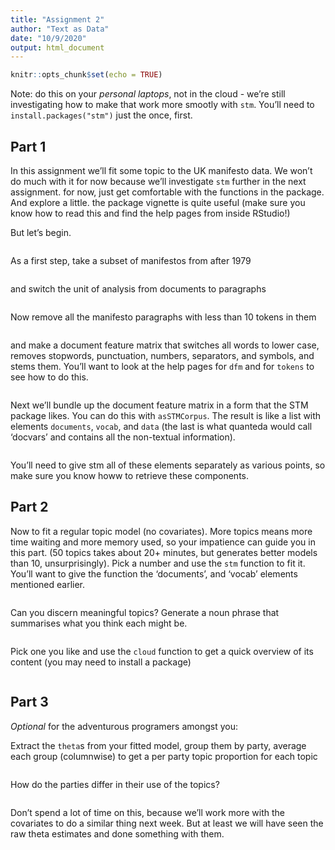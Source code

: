 ```yaml
---
title: "Assignment 2"
author: "Text as Data"
date: "10/9/2020"
output: html_document
---
```


```r
knitr::opts_chunk$set(echo = TRUE)
```

Note: do this on your *personal laptops*, not in the cloud - we're still investigating 
how to make that work more smootly with `stm`. You'll need to `install.packages("stm")`
just the once, first.

## Part 1

In this assignment we'll fit some topic to the UK manifesto data. We won't do much with it
for now because we'll investigate `stm` further in the next assignment.
for now, just get comfortable with the functions in the package. And explore a little.
the package vignette is quite useful (make sure you know how to read this and find 
the help pages from inside RStudio!)

But let's begin.
```r

```
As a first step, take a subset of manifestos from after 1979
```r

```
and switch the unit of analysis from documents to paragraphs
```r

```
Now remove all the manifesto paragraphs with less than 10 tokens in them
```r

```
and make a document feature matrix that switches all words to lower case, 
removes stopwords, punctuation, numbers, separators, and symbols,
and stems them. You'll want to look at the help pages for `dfm` and for `tokens`
to see how to do this.
```r

```
Next we'll bundle up the document feature matrix in a form that the STM 
package likes. You can do this with `asSTMCorpus`. The result is like 
a list with elements `documents`, `vocab`, and `data` (the last is what 
quanteda would call 'docvars' and contains all the non-textual information).
```r

```
You'll need to give stm all of these elements separately as various points, 
so make sure you know howw to retrieve these components.

## Part 2

Now to fit a regular topic model (no covariates). More topics means more time waiting and more 
memory used, so your impatience can guide you in this part. (50 topics takes 
about 20+ minutes, but generates better models than 10, unsurprisingly). Pick 
a number and use the `stm` function to fit it. You'll 
want to give the function the 'documents', and 'vocab' elements mentioned earlier.
```r

```
Can you discern meaningful topics? Generate a noun phrase that summarises what you 
think each might be.
```r

```
Pick one you like and use the `cloud` function to get a quick overview of its
content (you may need to install a package)
```r

```

## Part 3

*Optional* for the adventurous programers amongst you:

Extract the `theta`s from your fitted model, group them by party,
average each group (columnwise) to get a per party topic proportion for each topic
```r

```
How do the parties differ in their use of the topics?
```r

```
Don't spend a lot of time on this, because we'll work more with the covariates 
to do a similar thing next week. But at least we will have seen the raw theta
estimates and done something with them.
